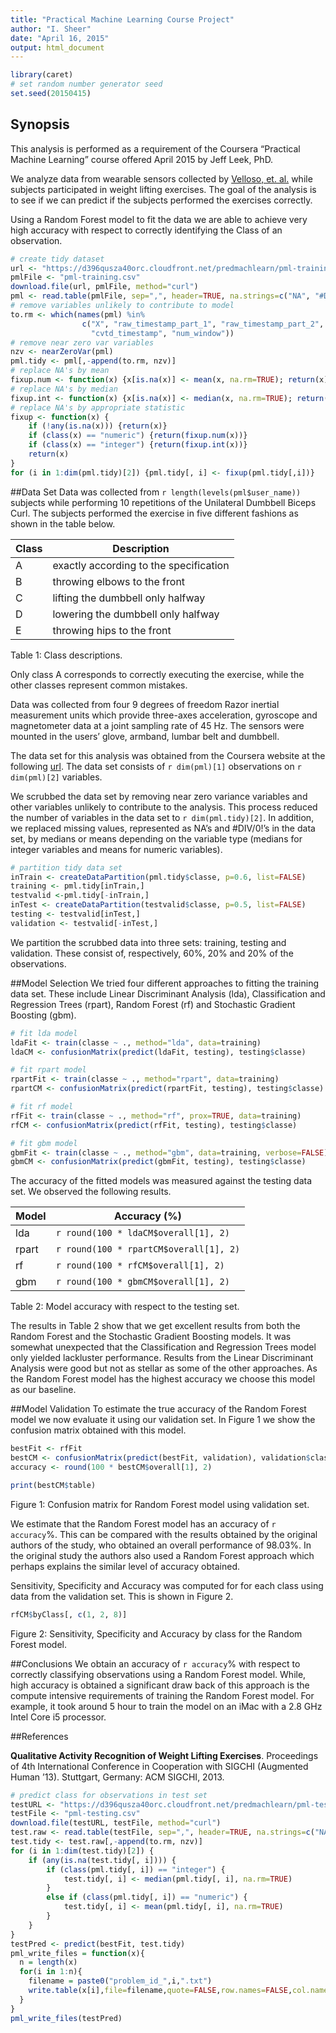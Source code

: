 ```yaml
---
title: "Practical Machine Learning Course Project"
author: "I. Sheer"
date: "April 16, 2015"
output: html_document
---
```


```r
library(caret)
# set random number generator seed
set.seed(20150415)
```

## Synopsis
This analysis is performed as a requirement of the Coursera "Practical Machine
Learning" course offered April 2015 by Jeff Leek, PhD.

We analyze data from wearable sensors collected by [Velloso, et. al.][velloso2013]
while subjects participated in weight lifting exercises.
The goal of the analysis is to see if we can predict if the subjects performed
the exercises correctly.

Using a Random Forest model to fit the data we are able to achieve very high
accuracy with respect to correctly identifying the Class of an observation.

```r
# create tidy dataset
url <- "https://d396qusza40orc.cloudfront.net/predmachlearn/pml-training.csv"
pmlFile <- "pml-training.csv"
download.file(url, pmlFile, method="curl")
pml <- read.table(pmlFile, sep=",", header=TRUE, na.strings=c("NA", "#DIV/0!"))
# remove variables unlikely to contribute to model
to.rm <- which(names(pml) %in%
                c("X", "raw_timestamp_part_1", "raw_timestamp_part_2",
                  "cvtd_timestamp", "num_window"))
# remove near zero var variables
nzv <- nearZeroVar(pml)
pml.tidy <- pml[,-append(to.rm, nzv)]
# replace NA's by mean
fixup.num <- function(x) {x[is.na(x)] <- mean(x, na.rm=TRUE); return(x)}
# replace NA's by median
fixup.int <- function(x) {x[is.na(x)] <- median(x, na.rm=TRUE); return(x)}
# replace NA's by appropriate statistic
fixup <- function(x) {
    if (!any(is.na(x))) {return(x)}
    if (class(x) == "numeric") {return(fixup.num(x))}
    if (class(x) == "integer") {return(fixup.int(x))}
    return(x)
}
for (i in 1:dim(pml.tidy)[2]) {pml.tidy[, i] <- fixup(pml.tidy[,i])}

```

##Data Set
Data was collected from `r length(levels(pml$user_name))` subjects while
performing 10 repetitions of the Unilateral Dumbbell Biceps Curl.
The subjects performed the exercise in five different fashions as shown in the
table below.

Class | Description
----- | -----------
A     | exactly according to the specification
B     | throwing elbows to the front
C     | lifting the dumbbell only halfway
D     | lowering the dumbbell only halfway
E     | throwing hips to the front

Table 1: Class descriptions.

Only class A corresponds to correctly executing the exercise, while the other
classes represent common mistakes.

Data was collected from four 9 degrees of freedom Razor inertial measurement
units which provide three-axes acceleration, gyroscope and magnetometer data
at a joint sampling rate of 45 Hz.
The sensors were mounted in the users' glove, armband, lumbar belt and dumbbell.

The data set for this analysis was obtained from the Coursera website at the
following [url](`r url`).
The data set consists of `r dim(pml)[1]` observations on `r dim(pml)[2]`
variables.

We scrubbed the data set by removing near zero variance variables and other
variables unlikely to contribute to the analysis.
This process reduced the number of variables in the data set to 
`r dim(pml.tidy)[2]`.
In addition, we replaced missing values, represented as NA's and #DIV/0!'s in
the data set, by medians or means depending on the variable type (medians for 
integer variables and means for numeric variables).

```r
# partition tidy data set
inTrain <- createDataPartition(pml.tidy$classe, p=0.6, list=FALSE)
training <- pml.tidy[inTrain,]
testvalid <-pml.tidy[-inTrain,]
inTest <- createDataPartition(testvalid$classe, p=0.5, list=FALSE)
testing <- testvalid[inTest,]
validation <- testvalid[-inTest,]
```

We partition the scrubbed data into three sets: training, testing and validation.
These consist of, respectively, 60%, 20% and 20% of the observations.

##Model Selection
We tried four different approaches to fitting the training data set.
These include Linear Discriminant Analysis (lda),
Classification and Regression Trees (rpart), Random Forest (rf) and
Stochastic Gradient Boosting (gbm).

```r
# fit lda model
ldaFit <- train(classe ~ ., method="lda", data=training)
ldaCM <- confusionMatrix(predict(ldaFit, testing), testing$classe)
```

```r
# fit rpart model
rpartFit <- train(classe ~ ., method="rpart", data=training)
rpartCM <- confusionMatrix(predict(rpartFit, testing), testing$classe)
```

```r
# fit rf model
rfFit <- train(classe ~ ., method="rf", prox=TRUE, data=training)
rfCM <- confusionMatrix(predict(rfFit, testing), testing$classe)
```

```r
# fit gbm model
gbmFit <- train(classe ~ ., method="gbm", data=training, verbose=FALSE)
gbmCM <- confusionMatrix(predict(gbmFit, testing), testing$classe)
```

The accuracy of the fitted models was measured against the testing data set.
We observed the following results.

Model | Accuracy (%)
----- | ------------
lda   | `r round(100 * ldaCM$overall[1], 2)`
rpart | `r round(100 * rpartCM$overall[1], 2)`
rf    | `r round(100 * rfCM$overall[1], 2)`
gbm   | `r round(100 * gbmCM$overall[1], 2)`

Table 2:  Model accuracy with respect to the testing set.

The results in Table 2 show that we get excellent results from
both the Random Forest and the Stochastic Gradient Boosting models.
It was somewhat unexpected that the Classification and Regression Trees model
only yielded lackluster performance.
Results from the Linear Discriminant Analysis were good but not as 
stellar as some of the other approaches.
As the Random Forest model has the highest accuracy we choose this model as our
baseline.

##Model Validation
To estimate the true accuracy of the Random Forest model we now evaluate it
using our validation set.
In Figure 1 we show the confusion matrix obtained with this model.

```r
bestFit <- rfFit
bestCM <- confusionMatrix(predict(bestFit, validation), validation$classe)
accuracy <- round(100 * bestCM$overall[1], 2)
```

```r
print(bestCM$table)
```
Figure 1: Confusion matrix for Random Forest model using validation set.

We estimate that the Random Forest model has an accuracy of
`r accuracy`%.
This can be compared with the results obtained by the original authors of
the study, who obtained an overall performance of 98.03%.
In the original study the authors also used a Random Forest approach which
perhaps explains the similar level of accuracy obtained.

Sensitivity, Specificity and Accuracy was computed for for each class
using data from the validation set.
This is shown in Figure 2.

```r
rfCM$byClass[, c(1, 2, 8)]
```
Figure 2: Sensitivity, Specificity and Accuracy by class for the Random Forest
model.

##Conclusions
We obtain an accuracy of `r accuracy`% with respect to correctly classifying
observations using a Random Forest model.
While, high accuracy is obtained a significant draw back of this approach is 
the compute intensive requirements of training the Random Forest model.
For example, it took around 5 hour to train the model on an iMac with a 2.8 GHz
Intel Core i5 processor.

##References

[velloso2013]: Velloso, E.; Bulling, A.; Gellersen, H.; Ugulino, W.; Fuks, H. 
**Qualitative Activity Recognition of Weight Lifting Exercises**. 
Proceedings of 4th International Conference in Cooperation with SIGCHI 
(Augmented Human '13). Stuttgart, Germany: ACM SIGCHI, 2013.

```r
# predict class for observations in test set
testURL <- "https://d396qusza40orc.cloudfront.net/predmachlearn/pml-testing.csv"
testFile <- "pml-testing.csv"
download.file(testURL, testFile, method="curl")
test.raw <- read.table(testFile, sep=",", header=TRUE, na.strings=c("NA", "#DIV/0!"))
test.tidy <- test.raw[,-append(to.rm, nzv)]
for (i in 1:dim(test.tidy)[2]) {
    if (any(is.na(test.tidy[, i]))) {
        if (class(pml.tidy[, i]) == "integer") {
            test.tidy[, i] <- median(pml.tidy[, i], na.rm=TRUE)
        }
        else if (class(pml.tidy[, i]) == "numeric") {
            test.tidy[, i] <- mean(pml.tidy[, i], na.rm=TRUE)
        }
    }
}
testPred <- predict(bestFit, test.tidy)
pml_write_files = function(x){
  n = length(x)
  for(i in 1:n){
    filename = paste0("problem_id_",i,".txt")
    write.table(x[i],file=filename,quote=FALSE,row.names=FALSE,col.names=FALSE)
  }
}
pml_write_files(testPred)
```
